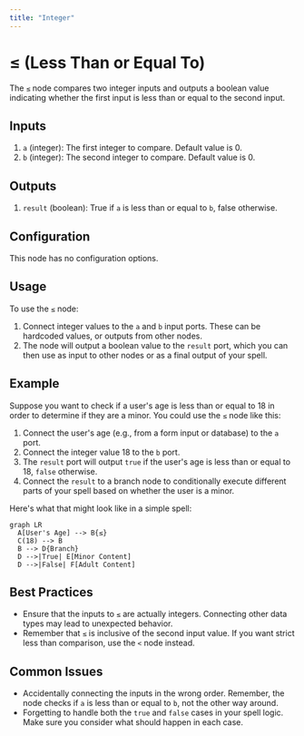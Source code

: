 ```yaml
---
title: "Integer"
---
```


# ≤ (Less Than or Equal To)

The `≤` node compares two integer inputs and outputs a boolean value indicating whether the first input is less than or equal to the second input.

## Inputs

1. `a` (integer): The first integer to compare. Default value is 0.
2. `b` (integer): The second integer to compare. Default value is 0.

## Outputs

1. `result` (boolean): True if `a` is less than or equal to `b`, false otherwise.

## Configuration

This node has no configuration options.

## Usage

To use the `≤` node:

1. Connect integer values to the `a` and `b` input ports. These can be hardcoded values, or outputs from other nodes.
2. The node will output a boolean value to the `result` port, which you can then use as input to other nodes or as a final output of your spell.

## Example

Suppose you want to check if a user's age is less than or equal to 18 in order to determine if they are a minor. You could use the `≤` node like this:

1. Connect the user's age (e.g., from a form input or database) to the `a` port.
2. Connect the integer value 18 to the `b` port. 
3. The `result` port will output `true` if the user's age is less than or equal to 18, `false` otherwise.
4. Connect the `result` to a branch node to conditionally execute different parts of your spell based on whether the user is a minor.

Here's what that might look like in a simple spell:

```mermaid
graph LR
  A[User's Age] --> B{≤}
  C(18) --> B
  B --> D{Branch}
  D -->|True| E[Minor Content]
  D -->|False| F[Adult Content]
```

## Best Practices

- Ensure that the inputs to `≤` are actually integers. Connecting other data types may lead to unexpected behavior.
- Remember that `≤` is inclusive of the second input value. If you want strict less than comparison, use the `<` node instead.

## Common Issues

- Accidentally connecting the inputs in the wrong order. Remember, the node checks if `a` is less than or equal to `b`, not the other way around.
- Forgetting to handle both the `true` and `false` cases in your spell logic. Make sure you consider what should happen in each case.